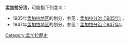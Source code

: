 '''孟加拉分治'''，可能指下列含义：
* 1905年[[孟加拉|孟加拉地区]]的划分，参见：[[孟加拉分治_(1905年)|孟加拉分治 (1905年)]]；
* 1947年[[孟加拉|孟加拉地区]]的划分，参见：[[孟加拉分治_(1947年)|孟加拉分治 (1947年)]]。

{{Disambiguation|Cat=五字亚洲事件消歧义}}
[[Category:孟加拉歷史|Category:孟加拉歷史]]